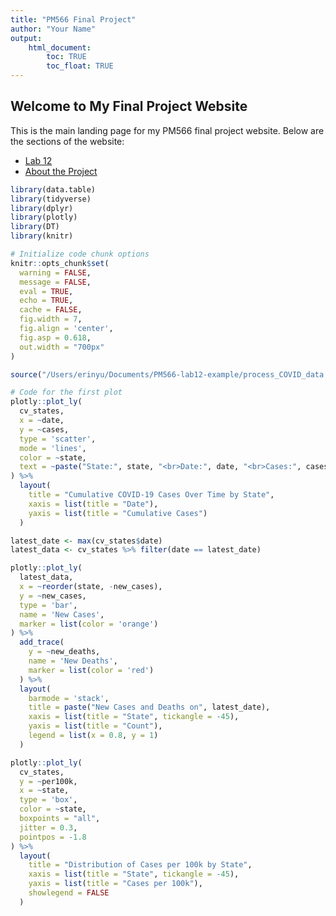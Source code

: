 ```yaml
---
title: "PM566 Final Project"
author: "Your Name"
output: 
    html_document:
        toc: TRUE
        toc_float: TRUE
---
```


## Welcome to My Final Project Website

This is the main landing page for my PM566 final project website. Below are the sections of the website:

- [Lab 12](12-lab.html)
- [About the Project](about.html)


```r
library(data.table)
library(tidyverse)
library(dplyr)
library(plotly)
library(DT)
library(knitr)

# Initialize code chunk options
knitr::opts_chunk$set(
  warning = FALSE,
  message = FALSE,
  eval = TRUE,
  echo = TRUE,
  cache = FALSE,
  fig.width = 7, 
  fig.align = 'center',
  fig.asp = 0.618,
  out.width = "700px"
)

```

```r
source("/Users/erinyu/Documents/PM566-lab12-example/process_COVID_data.R")
```

```r
# Code for the first plot
plotly::plot_ly(
  cv_states,
  x = ~date,
  y = ~cases,
  type = 'scatter',
  mode = 'lines',
  color = ~state,
  text = ~paste("State:", state, "<br>Date:", date, "<br>Cases:", cases)
) %>%
  layout(
    title = "Cumulative COVID-19 Cases Over Time by State",
    xaxis = list(title = "Date"),
    yaxis = list(title = "Cumulative Cases")
  )

```



```r
latest_date <- max(cv_states$date)
latest_data <- cv_states %>% filter(date == latest_date)

plotly::plot_ly(
  latest_data,
  x = ~reorder(state, -new_cases),
  y = ~new_cases,
  type = 'bar',
  name = 'New Cases',
  marker = list(color = 'orange')
) %>%
  add_trace(
    y = ~new_deaths,
    name = 'New Deaths',
    marker = list(color = 'red')
  ) %>%
  layout(
    barmode = 'stack',
    title = paste("New Cases and Deaths on", latest_date),
    xaxis = list(title = "State", tickangle = -45),
    yaxis = list(title = "Count"),
    legend = list(x = 0.8, y = 1)
  )

```

```r
plotly::plot_ly(
  cv_states,
  y = ~per100k,
  x = ~state,
  type = 'box',
  color = ~state,
  boxpoints = "all",
  jitter = 0.3,
  pointpos = -1.8
) %>%
  layout(
    title = "Distribution of Cases per 100k by State",
    xaxis = list(title = "State", tickangle = -45),
    yaxis = list(title = "Cases per 100k"),
    showlegend = FALSE
  )
```